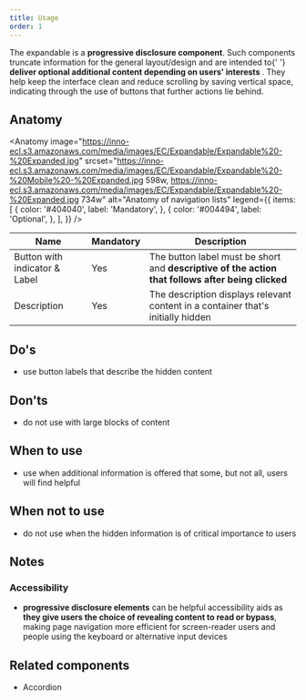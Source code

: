 ```yaml
---
title: Usage
order: 1
---
```



<Paragraph size="lead">
  The expandable is a <strong>progressive disclosure component</strong>. Such
  components truncate information for the general layout/design and are intended
  to{' '}
  <strong>
    deliver optional additional content depending on users' interests
  </strong>
  . They help keep the interface clean and reduce scrolling by saving vertical space,
  indicating through the use of buttons that further actions lie behind.
</Paragraph>

## Anatomy

<Anatomy
  image="https://inno-ecl.s3.amazonaws.com/media/images/EC/Expandable/Expandable%20-%20Expanded.jpg"
  srcset="https://inno-ecl.s3.amazonaws.com/media/images/EC/Expandable/Expandable%20-%20Mobile%20-%20Expanded.jpg 598w, https://inno-ecl.s3.amazonaws.com/media/images/EC/Expandable/Expandable%20-%20Expanded.jpg 734w"
  alt="Anatomy of navigation lists"
  legend={{
    items: [
      {
        color: '#404040',
        label: 'Mandatory',
      },
      {
        color: '#004494',
        label: 'Optional',
      },
    ],
  }}
/>

| Name                          | Mandatory | Description                                                                                                    |
| ----------------------------- | --------- | -------------------------------------------------------------------------------------------------------------- |
| Button with indicator & Label | Yes       | The button label must be short and <strong>descriptive of the action that follows after being clicked</strong> |
| Description                   | Yes       | The description displays relevant content in a container that's initially hidden                               |

## Do's

- use button labels that describe the hidden content

## Don'ts

- do not use with large blocks of content

## When to use

- use when additional information is offered that some, but not all, users will find helpful

## When not to use

- do not use when the hidden information is of critical importance to users

## Notes

### Accessibility

- **progressive disclosure elements** can be helpful accessibility aids as **they give users the choice of revealing content to read or bypass**, making page navigation more efficient for screen-reader users and people using the keyboard or alternative input devices

## Related components

- <Link to="/ec/components/accordion/usage/">Accordion</Link>
